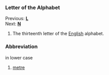 ===Letter of the Alphabet===
Previous: '''[[L]]'''<br>
Next: '''[[N]]'''
#The thirteenth letter of the [[English]] alphabet.

===Abbreviation===
in lower case
#[[metre]]